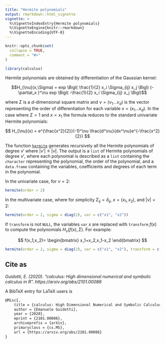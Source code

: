 ```yaml
---
title: "Hermite polynomials"
output: rmarkdown::html_vignette
vignette: >
  %\VignetteIndexEntry{Hermite polynomials}
  %\VignetteEngine{knitr::rmarkdown}
  %\VignetteEncoding{UTF-8}
---
```


```r
knitr::opts_chunk$set(
  collapse = TRUE,
  comment = "#>"
)
```

```r
library(calculus)
```

Hermite polynomials are obtained by differentiation of the Gaussian kernel:

$$H_{\nu}(x,\Sigma) = exp \Bigl( \frac{1}{2} x_i \Sigma_{ij} x_j \Bigl) (- \partial_x )^\nu exp \Bigl( -\frac{1}{2} x_i \Sigma_{ij} x_j \Bigl)$$

where $\Sigma$ is a $d$-dimensional square matrix and $\nu=(\nu_1 \dots \nu_d)$ is the vector representing the order of differentiation for each variable $x = (x_1\dots x_d)$. In the case where $\Sigma=1$ and $x=x_1$ the formula reduces to the standard univariate Hermite polynomials:

$$
H_{\nu}(x) = e^{\frac{x^2}{2}}(-1)^\nu \frac{d^\nu}{dx^\nu}e^{-\frac{x^2}{2}}
$$

The function [`hermite`](https://calculus.guidotti.dev/reference/hermite.html) generates recursively all the Hermite polynomials of degree $\nu'$ where $|\nu'| \leq|\nu|$. The output is a `list` of Hermite polynomials of degree $\nu'$, where each polynomial is described as a `list` containing the `character` representing the polynomial, the order of the polynomial, and a `data.frame` containing the variables, coefficients and degrees of each term in the polynomial.

In the univariate case, for $\nu=2$:

```r
hermite(order = 2)
```

In the multivariate case, where for simplicity $\Sigma_{ij}=\delta_{ij}$, $x=(x_1,x_2)$, and $|\nu|=2$:

```r
hermite(order = 2, sigma = diag(2), var = c("x1", "x2"))
```

If `transform` is not `NULL`, the variables `var` $x$ are replaced with `transform` $f(x)$ to compute the polynomials $H_{ν}(f(x),\Sigma)$. For example:

$$
f(x_1,x_2)=
\begin{bmatrix}
x_1+x_2,x_1-x_2
\end{bmatrix}
$$

```r
hermite(order = 2, sigma = diag(2), var = c("x1", "x2"), transform = c('x1+x2','x1-x2'))
```

## Cite as

*Guidotti, E. (2020). "calculus: High dimensional numerical and symbolic calculus in R". https://arxiv.org/abs/2101.00086*

A BibTeX entry for LaTeX users is

```latex
@Misc{,
    title = {calculus: High Dimensional Numerical and Symbolic Calculus in R},
    author = {Emanuele Guidotti},
    year = {2020},
    eprint = {2101.00086},
    archiveprefix = {arXiv},
    primaryclass = {cs.MS},
    url = {https://arxiv.org/abs/2101.00086}
}
```


